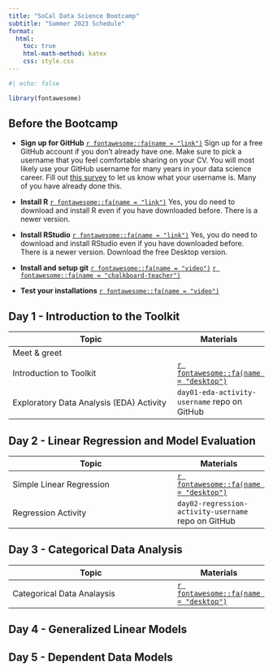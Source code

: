```yaml
---
title: "SoCal Data Science Bootcamp"
subtitle: "Summer 2023 Schedule"
format: 
  html:
    toc: true
    html-math-method: katex
    css: style.css
---
```


```r
#| echo: false

library(fontawesome)
```

## Before the Bootcamp

- **Sign up for GitHub** [`r fontawesome::fa(name = "link")`](https://github.com) Sign up for a free GitHub account if you don't already have one. Make sure to pick a username that you feel comfortable sharing on your CV. You will most likely use your GitHub username for many years in your data science career. Fill out [this survey](https://forms.gle/URiBx8mzoLt97n6e9) to let us know what your username is. Many of you have already done this.

- **Install R** [`r fontawesome::fa(name = "link")`](https://mirror.las.iastate.edu/CRAN/) Yes, you do need to download and install R even if you have downloaded before. There is a newer version.

- **Install RStudio** [`r fontawesome::fa(name = "link")`](https://posit.co/download/rstudio-desktop/) Yes, you do need to download and install RStudio even if you have downloaded before. There is a newer version. Download the free Desktop version.

- **Install and setup git** [`r fontawesome::fa(name = "video")`](https://uci.yuja.com/V/Video?v=7926437&node=33713927&a=41919805&autoplay=1) [`r fontawesome::fa(name = "chalkboard-teacher")`](https://socaldatascience.github.io/bootcamp-materials-2023/slides/day00-prep/00a-git-github-install.html)

- **Test your installations**  [`r fontawesome::fa(name = "video")`](https://uci.yuja.com/V/Video?v=7926702&node=33717865&a=36939698&autoplay=1)


## Day 1 - Introduction to the Toolkit

| Topic                         | Materials |
|-------------------------------|-----------|
|Meet & greet ||
| Introduction to Toolkit       |[`r fontawesome::fa(name = "desktop")`](slides/day01-eda/01a-intro-toolkit.html)           |
|Exploratory Data Analysis (EDA) Activity|`day01-eda-activity-username` repo on GitHub|


## Day 2 - Linear Regression and Model Evaluation


| Topic                         | Materials |
|-------------------------------|-----------|
| Simple Linear Regression   |[`r fontawesome::fa(name = "desktop")`](slides/day02-regression/02a-regression.html)           |
|Regression Activity|`day02-regression-activity-username` repo on GitHub|

## Day 3 - Categorical Data Analysis

| Topic                         | Materials |
|-------------------------------|-----------|
| Categorical Data Analaysis |[`r fontawesome::fa(name = "desktop")`](slides/day03-cda/03a-cda.html)           |



## Day 4 - Generalized Linear Models

<!--

| Topic                         | Material |
|-------------------------------|-----------|
| Reproducible Workflow       |[`r fontawesome::fa(name = "desktop")`](slides/day04-workflow/04a-reproducible-workflow.html)           |

-->

## Day 5 - Dependent Data Models